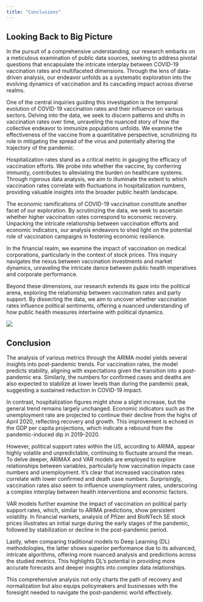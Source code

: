 ```yaml
---
title: "Conclusions"
---
```



## Looking Back to Big Picture

In the pursuit of a comprehensive understanding, our research embarks on a meticulous examination of public data sources, seeking to address pivotal questions that encapsulate the intricate interplay between COVID-19 vaccination rates and multifaceted dimensions. Through the lens of data-driven analysis, our endeavor unfolds as a systematic exploration into the evolving dynamics of vaccination and its cascading impact across diverse realms.

One of the central inquiries guiding this investigation is the temporal evolution of COVID-19 vaccination rates and their influence on various sectors. Delving into the data, we seek to discern patterns and shifts in vaccination rates over time, unraveling the nuanced story of how the collective endeavor to immunize populations unfolds. We examine the effectiveness of the vaccine from a quantitative perspective, scrutinizing its role in mitigating the spread of the virus and potentially altering the trajectory of the pandemic.

Hospitalization rates stand as a critical metric in gauging the efficacy of vaccination efforts. We probe into whether the vaccine, by conferring immunity, contributes to alleviating the burden on healthcare systems. Through rigorous data analysis, we aim to illuminate the extent to which vaccination rates correlate with fluctuations in hospitalization numbers, providing valuable insights into the broader public health landscape.

The economic ramifications of COVID-19 vaccination constitute another facet of our exploration. By scrutinizing the data, we seek to ascertain whether higher vaccination rates correspond to economic recovery. Unpacking the intricate relationship between vaccination efforts and economic indicators, our analysis endeavors to shed light on the potential role of vaccination campaigns in fostering economic resilience.

In the financial realm, we examine the impact of vaccination on medical corporations, particularly in the context of stock prices. This inquiry navigates the nexus between vaccination investments and market dynamics, unraveling the intricate dance between public health imperatives and corporate performance.

Beyond these dimensions, our research extends its gaze into the political arena, exploring the relationship between vaccination rates and party support. By dissecting the data, we aim to uncover whether vaccination rates influence political sentiments, offering a nuanced understanding of how public health measures intertwine with political dynamics.

![](Pics/Mindmap.png)

## Conclusion

The analysis of various metrics through the ARIMA model yields several insights into post-pandemic trends. For vaccination rates, the model predicts stability, aligning with expectations given the transition into a post-pandemic era. Similarly, the numbers for confirmed cases and deaths are also expected to stabilize at lower levels than during the pandemic peak, suggesting a sustained reduction in COVID-19 impact.

In contrast, hospitalization figures might show a slight increase, but the general trend remains largely unchanged. Economic indicators such as the unemployment rate are projected to continue their decline from the highs of April 2020, reflecting recovery and growth. This improvement is echoed in the GDP per capita projections, which indicate a rebound from the pandemic-induced dip in 2019-2020.

However, political support rates within the US, according to ARIMA, appear highly volatile and unpredictable, continuing to fluctuate around the mean. To delve deeper, ARIMAX and VAR models are employed to explore relationships between variables, particularly how vaccination impacts case numbers and unemployment. It's clear that increased vaccination rates correlate with lower confirmed and death case numbers. Surprisingly, vaccination rates also seem to influence unemployment rates, underscoring a complex interplay between health interventions and economic factors.

VAR models further examine the impact of vaccination on political party support rates, which, similar to ARIMA predictions, show persistent volatility. In financial markets, analysis of Pfizer and BioNTech SE stock prices illustrates an initial surge during the early stages of the pandemic, followed by stabilization or decline in the post-pandemic period.

Lastly, when comparing traditional models to Deep Learning (DL) methodologies, the latter shows superior performance due to its advanced, intricate algorithms, offering more nuanced analysis and predictions across the studied metrics. This highlights DL's potential in providing more accurate forecasts and deeper insights into complex data relationships.

This comprehensive analysis not only charts the path of recovery and normalization but also equips policymakers and businesses with the foresight needed to navigate the post-pandemic world effectively.







